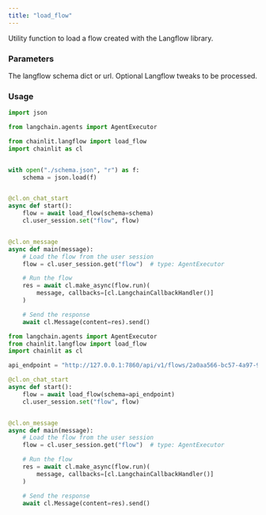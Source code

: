 ```yaml
---
title: "load_flow"
---
```


Utility function to load a flow created with the Langflow library.

### Parameters

<ParamField path="schema" type="Union[Dict, str]">
  The langflow schema dict or url.
</ParamField>
<ParamField path="tweaks" type="Optional[Dict]">
  Optional Langflow tweaks to be processed.
</ParamField>

### Usage

<CodeGroup>

```python from_json
import json

from langchain.agents import AgentExecutor

from chainlit.langflow import load_flow
import chainlit as cl


with open("./schema.json", "r") as f:
    schema = json.load(f)


@cl.on_chat_start
async def start():
    flow = await load_flow(schema=schema)
    cl.user_session.set("flow", flow)


@cl.on_message
async def main(message):
    # Load the flow from the user session
    flow = cl.user_session.get("flow")  # type: AgentExecutor

    # Run the flow
    res = await cl.make_async(flow.run)(
        message, callbacks=[cl.LangchainCallbackHandler()]
    )

    # Send the response
    await cl.Message(content=res).send()
```

```python from_api
from langchain.agents import AgentExecutor
from chainlit.langflow import load_flow
import chainlit as cl

api_endpoint = "http://127.0.0.1:7860/api/v1/flows/2a0aa566-bc57-4a97-909a-43328d87daa5"

@cl.on_chat_start
async def start():
    flow = await load_flow(schema=api_endpoint)
    cl.user_session.set("flow", flow)


@cl.on_message
async def main(message):
    # Load the flow from the user session
    flow = cl.user_session.get("flow")  # type: AgentExecutor

    # Run the flow
    res = await cl.make_async(flow.run)(
        message, callbacks=[cl.LangchainCallbackHandler()]
    )

    # Send the response
    await cl.Message(content=res).send()
```

</CodeGroup>
